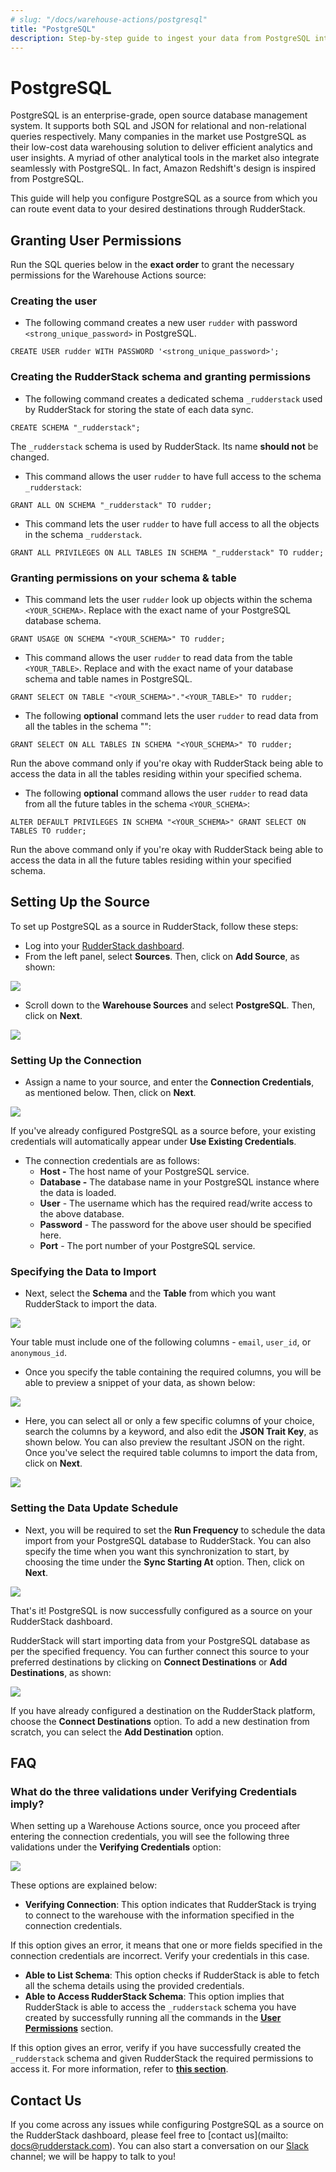 ```yaml
---
# slug: "/docs/warehouse-actions/postgresql"
title: "PostgreSQL"
description: Step-by-step guide to ingest your data from PostgreSQL into RudderStack.
---
```


# PostgreSQL

PostgreSQL is an enterprise-grade, open source database management system. It supports both SQL and JSON for relational and non-relational queries respectively. Many companies in the market use PostgreSQL as their low-cost data warehousing solution to deliver efficient analytics and user insights. A myriad of other analytical tools in the market also integrate seamlessly with PostgreSQL. In fact, Amazon Redshift's design is inspired from PostgreSQL.

This guide will help you configure PostgreSQL as a source from which you can route event data to your desired destinations through RudderStack.

## Granting User Permissions

Run the SQL queries below in the **exact order** to grant the necessary permissions for the Warehouse Actions source:

### Creating the user

* The following command creates a new user `rudder` with password `<strong_unique_password>` in PostgreSQL.

```
CREATE USER rudder WITH PASSWORD '<strong_unique_password>';
```

### Creating the RudderStack schema and granting permissions

* The following command creates a dedicated schema `_rudderstack` used by RudderStack for storing the state of each data sync.

```
CREATE SCHEMA "_rudderstack";
```

<div class="warningBlock">

The `_rudderstack` schema is used by RudderStack. Its name **should not** be changed.
</div>

* This command allows the user `rudder` to have full access to the schema `_rudderstack`:

```
GRANT ALL ON SCHEMA "_rudderstack" TO rudder;
```

* This command lets the user `rudder` to have full access to all the objects in the schema `_rudderstack`.

```
GRANT ALL PRIVILEGES ON ALL TABLES IN SCHEMA "_rudderstack" TO rudder;
```

### Granting permissions on your schema & table

* This command lets the user `rudder` look up objects within the schema `<YOUR_SCHEMA>`. Replace  with the exact name of your PostgreSQL database schema.

```
GRANT USAGE ON SCHEMA "<YOUR_SCHEMA>" TO rudder;
```

* This command allows the user `rudder` to read data from the table `<YOUR_TABLE>`. Replace  and  with the exact name of your database schema and table names in PostgreSQL.

```
GRANT SELECT ON TABLE "<YOUR_SCHEMA>"."<YOUR_TABLE>" TO rudder;
```

* The following **optional** command lets the user `rudder` to read data from all the tables in the schema "":

```
GRANT SELECT ON ALL TABLES IN SCHEMA "<YOUR_SCHEMA>" TO rudder;
```

<div class="warningBlock">

Run the above command only if you're okay with RudderStack being able to access the data in all the tables residing within your specified schema.
</div>

* The following **optional** command allows the user `rudder` to read data from all the future tables in the schema `<YOUR_SCHEMA>`:

```
ALTER DEFAULT PRIVILEGES IN SCHEMA "<YOUR_SCHEMA>" GRANT SELECT ON TABLES TO rudder;
```

<div class="warningBlock">

Run the above command only if you're okay with RudderStack being able to access the data in all the future tables residing within your specified schema.
</div>

## Setting Up the Source

To set up PostgreSQL as a source in RudderStack, follow these steps:

* Log into your [RudderStack dashboard](https://app.rudderlabs.com/signup?type=freetrial).
* From the left panel, select **Sources**. Then, click on **Add Source**, as shown:

<img src="../assets/image (97) (1) (1) (2) (2) (2) (2) (2) (2) (2) (2) (2) (2) (2) (3).png" />

* Scroll down to the **Warehouse Sources** and select **PostgreSQL**. Then, click on **Next**.

<img src="../assets/screen-shot-2021-01-05-at-3.18.17-pm (1) (1) (1) (2) (2) (3) (3) (3) (3) (3) (3) (3) (3) (2) (3) (3) (3) (3) (3) (1).png" />

### Setting Up the Connection

* Assign a name to your source, and enter the **Connection Credentials**, as mentioned below. Then, click on **Next**.

<img src="../assets/screen-shot-2021-01-05-at-3.19.33-pm.png" />

<div class="successBlock">

If you've already configured PostgreSQL as a source before, your existing credentials will automatically appear under **Use Existing Credentials**.
</div>

* The connection credentials are as follows:
  * **Host -** The host name of your PostgreSQL service.
  * **Database -** The database name in your PostgreSQL instance where the data is loaded.
  * **User** - The username which has the required read/write access to the above database.
  * **Password** - The password for the above user should be specified here.
  * **Port** - The port number of your PostgreSQL service.

### Specifying the Data to Import

* Next, select the **Schema** and the **Table** from which you want RudderStack to import the data.

<img src="../assets/screen-shot-2021-01-05-at-3.21.18-pm.png" />

<div class="warningBlock">

Your table must include one of the following columns - `email`, `user_id`, or `anonymous_id`.
</div>

* Once you specify the table containing the required columns, you will be able to preview a snippet of your data, as shown below:

<img src="../assets/screen-shot-2021-01-05-at-3.21.38-pm.png" />

* Here, you can select all or only a few specific columns of your choice, search the columns by a keyword, and also edit the **JSON Trait Key**, as shown below. You can also preview the resultant JSON on the right. Once you've select the required table columns to import the data from, click on **Next**.

<img src="../assets/screen-shot-2021-01-05-at-3.22.09-pm.png" />

### Setting the Data Update Schedule

* Next, you will be required to set the **Run Frequency** to schedule the data import from your PostgreSQL database to RudderStack. You can also specify the time when you want this synchronization to start, by choosing the time under the **Sync Starting At** option. Then, click on **Next**.

<img src="../assets/screen-shot-2021-01-05-at-3.22.52-pm.png" />

That's it! PostgreSQL is now successfully configured as a source on your RudderStack dashboard.

RudderStack will start importing data from your PostgreSQL database as per the specified frequency. You can further connect this source to your preferred destinations by clicking on **Connect Destinations** or **Add Destinations**, as shown:

<img src="../assets/screen-shot-2021-01-05-at-3.23.18-pm.png" />

<div class="infoBlock">

If you have already configured a destination on the RudderStack platform, choose the **Connect Destinations** option. To add a new destination from scratch, you can select the **Add Destination** option.
</div>

## FAQ

### What do the three validations under Verifying Credentials imply?

When setting up a Warehouse Actions source, once you proceed after entering the connection credentials, you will see the following three validations under the **Verifying Credentials** option:

<img src="../assets/validations.png" />

These options are explained below:

* **Verifying Connection**: This option indicates that RudderStack is trying to connect to the warehouse with the information specified in the connection credentials. 

<div class="warningBlock">

If this option gives an error, it means that one or more fields specified in the connection credentials are incorrect. Verify your credentials in this case.
</div>

* **Able to List Schema**: This option checks if RudderStack is able to fetch all the schema details using the provided credentials. 
* **Able to Access RudderStack Schema**: This option implies that RudderStack is able to access the `_rudderstack` schema you have created by successfully running all the commands in the [**User Permissions**](https://docs.rudderstack.com/warehouse-actions/postgresql#creating-the-rudderstack-schema-and-granting-permissions) section. 

<div class="warningBlock">

If this option gives an error, verify if you have successfully created the `_rudderstack` schema and given RudderStack the required permissions to access it. For more information, refer to [**this section**](https://docs.rudderstack.com/warehouse-actions/postgresql#creating-the-rudderstack-schema-and-granting-permissions).
</div>

## Contact Us

If you come across any issues while configuring PostgreSQL as a source on the RudderStack dashboard, please feel free to [contact us](mailto: docs@rudderstack.com). You can also start a conversation on our [Slack](https://rudderstack.com/join-rudderstack-slack-community) channel; we will be happy to talk to you!

